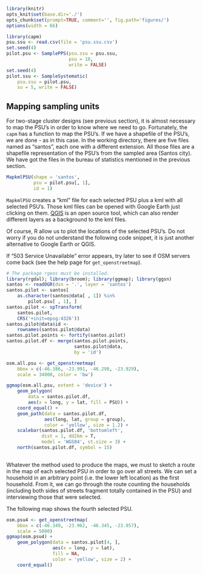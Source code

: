 ```r
library(knitr)
opts_knit$set(base.dir='./')
opts_chunk$set(prompt=TRUE, comment='', fig.path='figures/')
options(width = 66)
```

```r
library(capm)
psu.ssu <- read.csv(file = 'psu.ssu.csv')
set.seed(4)
pilot.psu <- SamplePPS(psu.ssu = psu.ssu,
                       psu = 10,
                       write = FALSE)
set.seed(4)
pilot.ssu <- SampleSystematic(
    psu.ssu = pilot.psu,
    su = 5, write = FALSE)
```

## Mapping sampling units

For two-stage cluster designs (see previous section), it is almost necessary to map the PSU's in order to know where we need to go. Fortunately, the `capm` has a function to map the PSU's. If we have a shapefile of the PSU's, we are done - as in this case. In the working directory, there are five files named as "santos", each one with a different extension. All those files are a shapefile representation of the PSU's from the sampled area (Santos city). We have got the files in the bureau of statistics mentioned in the previous section.  

```r
MapkmlPSU(shape = 'santos',
          psu = pilot.psu[, 1],
          id = 1)
```

`MapkmlPSU` creates a "kml" file for each selected PSU plus a kml with all selected PSU's. Those kml files can be opened with Google Earth just clicking on them. [QGIS](http://qgis.org) is an open source tool, which can also render different layers as a background to the kml files. 

Of course, R allow us to plot the locations of the selected PSU's. Do not worry if you do not understand the following code snippet, it is just another alternative to Google Earth or QGIS.

If "503 Service Unavailable" error appears, try later to see if OSM servers come back (see the help page for `get_openstreetmap`).

```r
# The package rgeos must be installed.
library(rgdal); library(broom); library(ggmap); library(ggsn)
santos <- readOGR(dsn = '.', layer = 'santos')
santos.pilot <- santos[
    as.character(santos@data[ , 1]) %in%
        pilot.psu[ , 1], ]
santos.pilot <- spTransform(
    santos.pilot,
    CRS('+init=epsg:4326'))
santos.pilot@data$id <-
    rownames(santos.pilot@data)
santos.pilot.points <- fortify(santos.pilot)
santos.pilot.df <- merge(santos.pilot.points,
                         santos.pilot@data,
                         by = 'id')

osm.all.psu <- get_openstreetmap(
    bbox = c(-46.386, -23.991, -46.298, -23.929),
    scale = 34000, color = 'bw')

ggmap(osm.all.psu, extent = 'device') + 
    geom_polygon(
        data = santos.pilot.df,
        aes(x = long, y = lat, fill = PSU)) +
    coord_equal() +
    geom_path(data = santos.pilot.df,
              aes(long, lat, group = group),
              color = 'yellow', size = 1.2) +
    scalebar(santos.pilot.df, 'bottomleft',
             dist = 1, dd2km = T,
             model = 'WGS84', st.size = 3) +
    north(santos.pilot.df, symbol = 15)
    
```

Whatever the method used to produce the maps, we must to sketch a route in the map of each selected PSU in order to go over all streets. We can set a household in an arbitrary point (i.e. the lower left location) as the first household. From it, we can go through the route counting the households (including both sides of streets fragment totally contained in the PSU) and interviewing those that were selected.  

The following map shows the fourth selected PSU.

```r
osm.psu4 <- get_openstreetmap(
    bbox = c(-46.349, -23.962, -46.345, -23.957),
    scale = 5000)
ggmap(osm.psu4) +
    geom_polygon(data = santos.pilot[4, ],
                 aes(x = long, y = lat),
                 fill = NA,
                 color = 'yellow', size = 2) +
    coord_equal()
```
